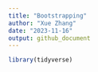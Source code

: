 ```yaml
---
title: "Bootstrapping"
author: "Xue Zhang"
date: "2023-11-16"
output: github_document
---
```


```r
library(tidyverse)
```

